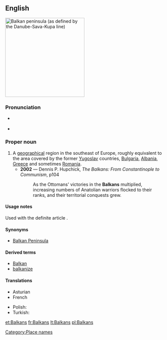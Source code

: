 ==English==
[[Image:Balkanpeninsula.png|thumb|250px|Balkan peninsula (as defined by the Danube-Sava-Kupa line)]]
{{wikipedia}}
===Pronunciation===
* {{a|UK}} {{IPA|/ˈbɔːl.kənz/|/ˈbɒl.kənz/}}
* {{a|US}} {{IPA|/ˈbɑl.kənz/|ˈbɔl.kənz/}}

===Proper noun===
{{en-proper-noun}}

# A [[geographical]] region in the southeast of Europe, roughly equivalent to the area covered by the former [[Yugoslav]] countries, [[Bulgaria]], [[Albania]], [[Greece]] and sometimes [[Romania]].
#* '''2002''' — Dennis P. Hupchick, ''The Balkans: From Constantinople to Communism'', p104
#*: As the Ottomans' victories in the '''Balkans''' multiplied, increasing numbers of Anatolian warriors flocked to their ranks, and their territorial conquests grew.

====Usage notes====
Used with the definite article {{term|the}}.

====Synonyms====
* {{sense|geographical region}} [[Balkan Peninsula]]

====Derived terms====
* [[Balkan]]
* [[balkanize]]

====Translations====
{{top}}
* Asturian {{t-|ast|Balcanes|m}}
* French {{t+|fr|Balkans|m}}
{{mid}}
* Polish: {{t-|pl|Bałkany}}
* Turkish: {{t+|tr|Balkanlar}}
{{bottom}}

[[Category:Place names]]

[[et:Balkans]]
[[fr:Balkans]]
[[lt:Balkans]]
[[pl:Balkans]]